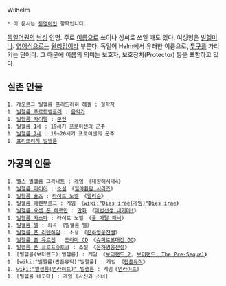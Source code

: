 Wilhelm

 * 이 문서는 [[동명이인]] 항목입니다.

[[독일어]]권의 [[남성]] 인명. 주로 [[이름]]으로 쓰이나 성씨로 쓰일 때도 있다. 여성형은 [[빌헬미나]]. [[영어]]식으로는 [[윌리엄]]이라 부른다. 독일어 Helm에서 유래한 이름으로, [[투구]]를 가리키는 단어다. 그 때문에 이름의 의미는 보호자, 보호장치(Protector) 등을 포함하고 있다.

== 실존 인물 ==
 1. [[게오르그 빌헬름 프리드리히 헤겔]] : [[철학자]]
 1. [[빌헬름 푸르트벵글러]] : [[음악가]]
 1. [[빌헬름 카이텔]] : [[군인]]
 1. [[빌헬름 1세]] : 19세기 [[프로이센]]의 군주
 1. [[빌헬름 2세]] : 19~20세기 프로이센의 군주
 1. [[프리드리히 빌헬름]]

== 가공의 인물 ==
 1. [[벨스 빌헬름 그라나트]] : [[게임]] 《[[대항해시대4]]》
 1. [[빌헬름 마이어]] : [[소설]] 《[[월야환담 시리즈]]》
 1. [[빌헬름 슐츠]] : [[라이트 노벨]] 《[[앨리슨]]》
 1. [[빌헬름 에렌부르그]] : 게임 《[[wiki:"Dies irae(게임)"Dies irae]]》
 1. [[빌헬름 요셉 폰 헤르만]] : [[만화]] 《[[마법선생 네기마!]]》
 1. [[빌헬름 카스파]] : 라이트 노벨 《[[풀 메탈 패닉]]》
 1. [[빌헬름 텔]] : 희곡 《빌헬름 텔》
 1. [[빌헬름 폰 리텐하임]] : 소설 《[[은하영웅전설]]》
 1. [[빌헬름 폰 유르겐]] : [[드라마 CD]] 《[[슈퍼로봇대전 OG]]》
 1. [[빌헬름 폰 크로프슈토크]] : 소설 《[[은하영웅전설]]》
 1. [빌헬름(보더랜드)|빌헬름] : 게임 《[[보더랜드 2]], [[보더랜드: The Pre-Sequel]]》
 1. [wiki:"빌헬름(팝픈뮤직)"빌헬름] : 게임 《[[팝픈뮤직]]》
 1. [[wiki:"빌헬름(언라이트)" 빌헬름]] : 게임《[[언라이트]]》 
 1. [빌헬름 네코타] : 게임 [사신과 소녀]
